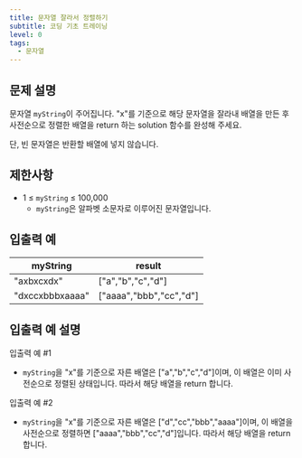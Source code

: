 ```yaml
---
title: 문자열 잘라서 정렬하기
subtitle: 코딩 기초 트레이닝
level: 0
tags:
  - 문자열
---
```


## 문제 설명

문자열 `myString`이 주어집니다. "x"를 기준으로 해당 문자열을 잘라내 배열을 만든 후 사전순으로 정렬한 배열을 return 하는 solution 함수를 완성해 주세요.

단, 빈 문자열은 반환할 배열에 넣지 않습니다.

## 제한사항

- 1 ≤ `myString` ≤ 100,000
  - `myString`은 알파벳 소문자로 이루어진 문자열입니다.

## 입출력 예

| myString        | result                    |
| --------------- | ------------------------- |
| "axbxcxdx"      | \["a","b","c","d"\]       |
| "dxccxbbbxaaaa" | \["aaaa","bbb","cc","d"\] |

## 입출력 예 설명

입출력 예 #1

- `myString`을 "x"를 기준으로 자른 배열은 \["a","b","c","d"\]이며, 이 배열은 이미 사전순으로 정렬된 상태입니다. 따라서 해당 배열을 return 합니다.

입출력 예 #2

- `myString`을 "x"를 기준으로 자른 배열은 \["d","cc","bbb","aaaa"\]이며, 이 배열을 사전순으로 정렬하면 \["aaaa","bbb","cc","d"\]입니다. 따라서 해당 배열을 return 합니다.
